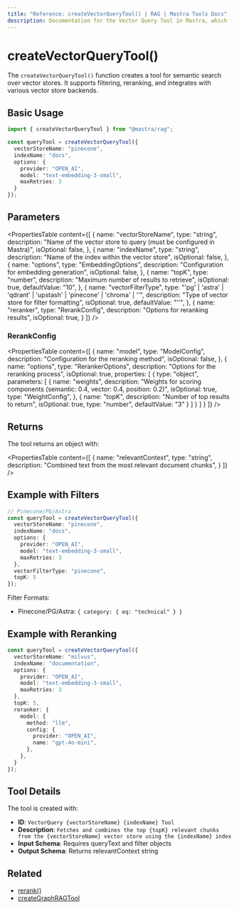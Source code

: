 ```yaml
---
title: "Reference: createVectorQueryTool() | RAG | Mastra Tools Docs"
description: Documentation for the Vector Query Tool in Mastra, which facilitates semantic search over vector stores with filtering and reranking capabilities.
---
```


# createVectorQueryTool()

The `createVectorQueryTool()` function creates a tool for semantic search over vector stores. It supports filtering, reranking, and integrates with various vector store backends.

## Basic Usage

```typescript
import { createVectorQueryTool } from "@mastra/rag";

const queryTool = createVectorQueryTool({
  vectorStoreName: "pinecone",
  indexName: "docs",
  options: {
    provider: "OPEN_AI",
    model: "text-embedding-3-small",
    maxRetries: 3
  }
});
```

## Parameters

<PropertiesTable
  content={[
    {
      name: "vectorStoreName",
      type: "string",
      description: "Name of the vector store to query (must be configured in Mastra)",
      isOptional: false,
    },
    {
      name: "indexName",
      type: "string",
      description: "Name of the index within the vector store",
      isOptional: false,
    },
    {
      name: "options",
      type: "EmbeddingOptions",
      description: "Configuration for embedding generation",
      isOptional: false,
    },
    {
      name: "topK",
      type: "number",
      description: "Maximum number of results to retrieve",
      isOptional: true,
      defaultValue: "10",
    },
    {
      name: "vectorFilterType",
      type: "'pg' | 'astra' | 'qdrant' | 'upstash' | 'pinecone' | 'chroma' | ''",
      description: "Type of vector store for filter formatting",
      isOptional: true,
      defaultValue: "''",
    },
    {
      name: "reranker",
      type: "RerankConfig",
      description: "Options for reranking results",
      isOptional: true,
    }
  ]}
/>

### RerankConfig

<PropertiesTable
  content={[
    {
      name: "model",
      type: "ModelConfig",
      description: "Configuration for the reranking method",
      isOptional: false,
    },
    {
      name: "options",
      type: "RerankerOptions",
      description: "Options for the reranking process",
      isOptional: true,
      properties: [
        {
          type: "object",
          parameters: [
            {
              name: "weights",
              description: "Weights for scoring components (semantic: 0.4, vector: 0.4, position: 0.2)",
              isOptional: true,
              type: "WeightConfig",
            },
            {
              name: "topK",
              description: "Number of top results to return",
              isOptional: true,
              type: "number",
              defaultValue: "3"
            }
          ]
        }
      ]
    }
  ]}
/>

## Returns

The tool returns an object with:

<PropertiesTable
  content={[
    {
      name: "relevantContext",
      type: "string",
      description: "Combined text from the most relevant document chunks",
    }
  ]}
/>

## Example with Filters

```typescript
// Pinecone/PG/Astra
const queryTool = createVectorQueryTool({
  vectorStoreName: "pinecone",
  indexName: "docs",
  options: {
    provider: "OPEN_AI",
    model: "text-embedding-3-small",
    maxRetries: 3
  },
  vectorFilterType: "pinecone",
  topK: 5
});
```

Filter Formats:
- Pinecone/PG/Astra: `{ category: { eq: "technical" } }`

## Example with Reranking

```typescript
const queryTool = createVectorQueryTool({
  vectorStoreName: "milvus",
  indexName: "documentation",
  options: {
    provider: "OPEN_AI",
    model: "text-embedding-3-small",
    maxRetries: 3
  },
  topK: 5,
  reranker: {
    model: {
      method: "llm",
      config: {
        provider: "OPEN_AI",
        name: "gpt-4o-mini",
      },
    },
  }
});
```

## Tool Details

The tool is created with:
- **ID**: `VectorQuery {vectorStoreName} {indexName} Tool`
- **Description**: `Fetches and combines the top {topK} relevant chunks from the {vectorStoreName} vector store using the {indexName} index`
- **Input Schema**: Requires queryText and filter objects
- **Output Schema**: Returns relevantContext string

## Related

- [rerank()](../rag/rerank) 
- [createGraphRAGTool](./graph-rag-tool) 